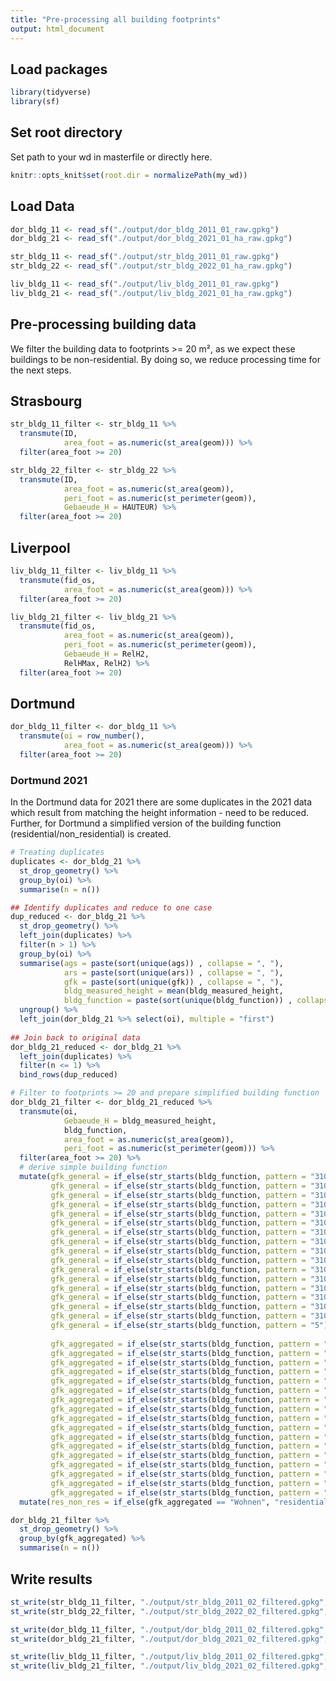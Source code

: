 ---
title: "Pre-processing all building footprints"
output: html_document
---

## Load packages

```{r, echo=FALSE}
library(tidyverse)
library(sf)
```

## Set root directory

Set path to your wd in masterfile or directly here. 

```{r setup, include=FALSE}
knitr::opts_knit$set(root.dir = normalizePath(my_wd))
```

## Load Data

```{r}
dor_bldg_11 <- read_sf("./output/dor_bldg_2011_01_raw.gpkg") 
dor_bldg_21 <- read_sf("./output/dor_bldg_2021_01_ha_raw.gpkg") 

str_bldg_11 <- read_sf("./output/str_bldg_2011_01_raw.gpkg") 
str_bldg_22 <- read_sf("./output/str_bldg_2022_01_ha_raw.gpkg") 

liv_bldg_11 <- read_sf("./output/liv_bldg_2011_01_raw.gpkg") 
liv_bldg_21 <- read_sf("./output/liv_bldg_2021_01_ha_raw.gpkg") 
```

## Pre-processing building data

We filter the building data to footprints >= 20 m², as we expect these buildings to be non-residential. By doing so, we reduce processing time for the next steps.

## Strasbourg 
```{r}
str_bldg_11_filter <- str_bldg_11 %>% 
  transmute(ID,
            area_foot = as.numeric(st_area(geom))) %>% 
  filter(area_foot >= 20)

str_bldg_22_filter <- str_bldg_22 %>% 
  transmute(ID,
            area_foot = as.numeric(st_area(geom)),
            peri_foot = as.numeric(st_perimeter(geom)),
            Gebaeude_H = HAUTEUR) %>% 
  filter(area_foot >= 20)
```

## Liverpool
```{r}
liv_bldg_11_filter <- liv_bldg_11 %>%
  transmute(fid_os,
            area_foot = as.numeric(st_area(geom))) %>% 
  filter(area_foot >= 20) 

liv_bldg_21_filter <- liv_bldg_21 %>% 
  transmute(fid_os,
            area_foot = as.numeric(st_area(geom)),
            peri_foot = as.numeric(st_perimeter(geom)),
            Gebaeude_H = RelH2,
            RelHMax, RelH2) %>% 
  filter(area_foot >= 20)
```

## Dortmund

```{r}
dor_bldg_11_filter <- dor_bldg_11 %>% 
  transmute(oi = row_number(),
            area_foot = as.numeric(st_area(geom))) %>% 
  filter(area_foot >= 20)
```

### Dortmund 2021 

In the Dortmund data for 2021 there are some duplicates in the 2021 data which result from matching the height information - need to be reduced. Further, for Dortmund a simplified version of the building function (residential/non_residential) is created. 

```{r}
# Treating duplicates
duplicates <- dor_bldg_21 %>% 
  st_drop_geometry() %>% 
  group_by(oi) %>% 
  summarise(n = n())

## Identify duplicates and reduce to one case
dup_reduced <- dor_bldg_21 %>% 
  st_drop_geometry() %>% 
  left_join(duplicates) %>% 
  filter(n > 1) %>% 
  group_by(oi) %>% 
  summarise(ags = paste(sort(unique(ags)) , collapse = ", "),
            ars = paste(sort(unique(ars)) , collapse = ", "),
            gfk = paste(sort(unique(gfk)) , collapse = ", "),
            bldg_measured_height = mean(bldg_measured_height,
            bldg_function = paste(sort(unique(bldg_function)) , collapse = ", "))) %>% 
  ungroup() %>% 
  left_join(dor_bldg_21 %>% select(oi), multiple = "first")
  
## Join back to original data
dor_bldg_21_reduced <- dor_bldg_21 %>% 
  left_join(duplicates) %>% 
  filter(n <= 1) %>% 
  bind_rows(dup_reduced) 

# Filter to footprints >= 20 and prepare simplified building function
dor_bldg_21_filter <- dor_bldg_21_reduced %>% 
  transmute(oi, 
            Gebaeude_H = bldg_measured_height, 
            bldg_function,
            area_foot = as.numeric(st_area(geom)),
            peri_foot = as.numeric(st_perimeter(geom))) %>% 
  filter(area_foot >= 20) %>% 
  # derive simple building function
  mutate(gfk_general = if_else(str_starts(bldg_function, pattern = "31001_10"), "Wohngebäude", "x"),
         gfk_general = if_else(str_starts(bldg_function, pattern = "31001_11"), "Gemischt genutztes Gebäude mit Wohnen", gfk_general),
         gfk_general = if_else(str_starts(bldg_function, pattern = "31001_12"), "Land- und forstwirtschaftliches Wohngebäude", gfk_general),
         gfk_general = if_else(str_starts(bldg_function, pattern = "31001_13"), "Gebäude zur Freizeitgestaltung", gfk_general),
         gfk_general = if_else(str_starts(bldg_function, pattern = "31001_20"), "Gebäude für Wirtschaft oder Gewerbe", gfk_general),
         gfk_general = if_else(str_starts(bldg_function, pattern = "31001_21"), "Gebäude für Gewerbe und Industrie", gfk_general),
         gfk_general = if_else(str_starts(bldg_function, pattern = "31001_22"), "Sonstiges Gebäude für Gewerbe und Industrie", gfk_general),
         gfk_general = if_else(str_starts(bldg_function, pattern = "31001_23"), "Gebäude für Handel und Dienstleistung mit Wohnen", gfk_general),
         gfk_general = if_else(str_starts(bldg_function, pattern = "31001_24"), "Betriebsgebäude zu Verkehrsanlagen", gfk_general),
         gfk_general = if_else(str_starts(bldg_function, pattern = "31001_25"), "Gebäude zur Versorgung", gfk_general),
         gfk_general = if_else(str_starts(bldg_function, pattern = "31001_26"), "Gebäude zur Entsorgung", gfk_general),
         gfk_general = if_else(str_starts(bldg_function, pattern = "31001_27"), "Gebäude für Land- und Forstwirtschaft", gfk_general),
         gfk_general = if_else(str_starts(bldg_function, pattern = "31001_30"), "Gebäude für öffentliche Zwecke", gfk_general),
         gfk_general = if_else(str_starts(bldg_function, pattern = "31001_31"), "Gebäude für öffentliche Zwecke mit Wohnen", gfk_general),
         gfk_general = if_else(str_starts(bldg_function, pattern = "31001_32"), "Gebäude für Erholungszwecke", gfk_general),
         gfk_general = if_else(str_starts(bldg_function, pattern = "31001_99"), "Nach Quellenlage nicht zu spezifizieren", gfk_general),
         gfk_general = if_else(str_starts(bldg_function, pattern = "5"), "Bauwerke", gfk_general),
         
         gfk_aggregated = if_else(str_starts(bldg_function, pattern = "31001_10"), "Wohnen", "x"),
         gfk_aggregated = if_else(str_starts(bldg_function, pattern = "31001_11"), "Wohnen", gfk_aggregated),
         gfk_aggregated = if_else(str_starts(bldg_function, pattern = "31001_12"), "Wohnen", gfk_aggregated),
         gfk_aggregated = if_else(str_starts(bldg_function, pattern = "31001_13"), "Oeffentlich_Erholung_Freizeit", gfk_aggregated),
         gfk_aggregated = if_else(str_starts(bldg_function, pattern = "31001_20"), "Ind_Gewerbe", gfk_aggregated),
         gfk_aggregated = if_else(str_starts(bldg_function, pattern = "31001_21"), "Ind_Gewerbe", gfk_aggregated),
         gfk_aggregated = if_else(str_starts(bldg_function, pattern = "31001_22"), "Ind_Gewerbe", gfk_aggregated),
         gfk_aggregated = if_else(str_starts(bldg_function, pattern = "31001_23"), "Wohnen", gfk_aggregated),
         gfk_aggregated = if_else(str_starts(bldg_function, pattern = "31001_24"), "Garagen", gfk_aggregated),
         gfk_aggregated = if_else(str_starts(bldg_function, pattern = "31001_25"), "Andere", gfk_aggregated),
         gfk_aggregated = if_else(str_starts(bldg_function, pattern = "31001_26"), "Andere", gfk_aggregated),
         gfk_aggregated = if_else(str_starts(bldg_function, pattern = "31001_27"), "Andere", gfk_aggregated),
         gfk_aggregated = if_else(str_starts(bldg_function, pattern = "31001_30"), "Oeffentlich_Erholung_Freizeit", gfk_aggregated),
         gfk_aggregated = if_else(str_starts(bldg_function, pattern = "31001_31"), "Wohnen", gfk_aggregated),
         gfk_aggregated = if_else(str_starts(bldg_function, pattern = "31001_32"), "Oeffentlich_Erholung_Freizeit", gfk_aggregated),
         gfk_aggregated = if_else(str_starts(bldg_function, pattern = "31001_99"), "Andere", gfk_aggregated),
         gfk_aggregated = if_else(str_starts(bldg_function, pattern = "5"), "Andere", gfk_aggregated)) %>% 
  mutate(res_non_res = if_else(gfk_aggregated == "Wohnen", "residential", "non_residential"))

dor_bldg_21_filter %>% 
  st_drop_geometry() %>% 
  group_by(gfk_aggregated) %>% 
  summarise(n = n())
```

## Write results

```{r}
st_write(str_bldg_11_filter, "./output/str_bldg_2011_02_filtered.gpkg", delete_layer = TRUE)
st_write(str_bldg_22_filter, "./output/str_bldg_2022_02_filtered.gpkg", delete_layer = TRUE)

st_write(dor_bldg_11_filter, "./output/dor_bldg_2011_02_filtered.gpkg", delete_layer = TRUE)
st_write(dor_bldg_21_filter, "./output/dor_bldg_2021_02_filtered.gpkg", delete_layer = TRUE)

st_write(liv_bldg_11_filter, "./output/liv_bldg_2011_02_filtered.gpkg", delete_layer = TRUE)
st_write(liv_bldg_21_filter, "./output/liv_bldg_2021_02_filtered.gpkg", delete_layer = TRUE)
```













